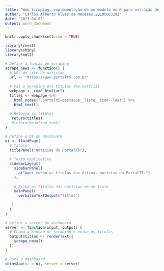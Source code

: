 ```yaml
---
title: "Web Scraping: implementação de um modelo em R para extração de notícias jornalísticas."
author: "Carlos Alberto Alves de Meneses,20180003202"
date: "2023-04-02"
output: word_document
---
```


```r
knitr::opts_chunk$set(echo = TRUE)
```


```r
library(rvest)
library(shiny)
library(xml2)

# Define a função de scraping
scrape_news <- function() {
  # URL do site de notícias
  url <- "https://www.portalt5.com.br"
  
  # Faz o scraping dos títulos das notícias
  webpage <- read_html(url)
  titles <- webpage %>% 
    html_nodes(".portalt5-destaque__lista__item--last") %>% 
    html_text()
  
  # Retorna os títulos
   return(titles)
   #return(headline_text)
}

# Define o UI do dashboard
ui <- fluidPage(
  # Título
  titlePanel("Notícias do PortalT5"),
  
  # Texto explicativo
  sidebarLayout(
    sidebarPanel(
      p("Aqui estão os títulos das últimas notícias do PortalT5.")
    ),
    
    # Exibe os títulos das notícias em um lista
    mainPanel(
      verbatimTextOutput("titles")
     
   )
  )
)

# Define o server do dashboard
server <- function(input, output) {
  # Chama a função de scraping e exibe os títulos
  output$titles <- renderText({
    scrape_news()
  })
}

# Roda o dashboard
shinyApp(ui = ui, server = server)

```




